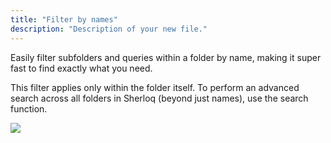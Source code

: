 ```yaml
---
title: "Filter by names"
description: "Description of your new file."
---
```


Easily filter subfolders and queries within a folder by name, making it super fast to find exactly what you need.

<Tip>
  This filter applies only within the folder itself. To perform an advanced search across all folders in Sherloq (beyond just names), use the search function.
</Tip>



![](/filter_by_names.png)